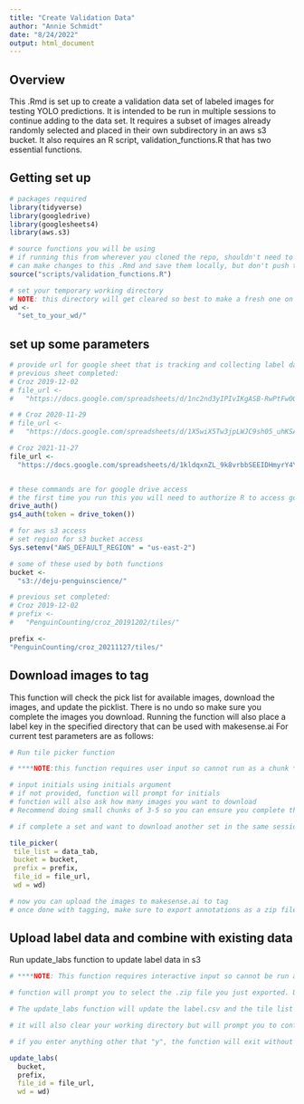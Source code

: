 ```yaml
---
title: "Create Validation Data"
author: "Annie Schmidt"
date: "8/24/2022"
output: html_document
---
```

## Overview
This .Rmd is set up to create a validation data set of labeled images for testing YOLO predictions.
It is intended to be run in multiple sessions to continue adding to the data set.
It requires a subset of images already randomly selected and placed in their own subdirectory in an aws s3 bucket.
It also requires an R script, validation_functions.R that has two essential functions.

## Getting set up
```r
# packages required
library(tidyverse)
library(googledrive)
library(googlesheets4)
library(aws.s3)

# source functions you will be using
# if running this from wherever you cloned the repo, shouldn't need to alter this path
# can make changes to this .Rmd and save them locally, but don't push to repo
source("scripts/validation_functions.R")

# set your temporary working directory
# NOTE: this directory will get cleared so best to make a fresh one on your desktop for this purpose. Make sure it has the trailing slash.
wd <-
  "set_to_your_wd/"

```
## set up some parameters
```r

# provide url for google sheet that is tracking and collecting label data
# previous sheet completed:
# Croz 2019-12-02
# file_url <-
#   "https://docs.google.com/spreadsheets/d/1nc2nd3yIPIvIKgASB-RwPtFwOQ1rUgVEdt2CpLi7LZE/edit?usp=sharing"

# # Croz 2020-11-29
# file_url <-
#   "https://docs.google.com/spreadsheets/d/1X5wiX5Tw3jpLWJC9sh05_uhKSAQMDJ6pWAgL9y0j4Gk/edit?usp=sharing"

# Croz 2021-11-27
file_url <-
  "https://docs.google.com/spreadsheets/d/1kldqxnZL_9k8vrbbSEEIDHmyrY4YDiwWKzKqhs_yIFM/edit?usp=sharing"


# these commands are for google drive access
# the first time you run this you will need to authorize R to access google drive
drive_auth()
gs4_auth(token = drive_token())

```

```r
# for aws s3 access
# set region for s3 bucket access
Sys.setenv("AWS_DEFAULT_REGION" = "us-east-2")

# some of these used by both functions
bucket <- 
  "s3://deju-penguinscience/"

# previous set completed:
# Croz 2019-12-02
# prefix <- 
#   "PenguinCounting/croz_20191202/tiles/"

prefix <-
"PenguinCounting/croz_20211127/tiles/"


```

## Download images to tag
This function will check the pick list for available images, download the images, and update the picklist.
There is no undo so make sure you complete the images you download.
Running the function will also place a label key in the specified directory that can be used with makesense.ai
For current test parameters are as follows:
```r
# Run tile picker function 

# ****NOTE:this function requires user input so cannot run as a chunk ****

# input initials using initials argument
# if not provided, function will prompt for initials
# function will also ask how many images you want to download
# Recommend doing small chunks of 3-5 so you can ensure you complete them all

# if complete a set and want to download another set in the same session, can start here and just re-run the tile picker function

tile_picker(
 tile_list = data_tab,
 bucket = bucket,
 prefix = prefix,
 file_id = file_url,
 wd = wd)

# now you can upload the images to makesense.ai to tag
# once done with tagging, make sure to export annotations as a zip file in YOLO format and continue to next step

```

## Upload label data and combine with existing data
Run update_labs function to update label data in s3

```r
# ****NOTE: This function requires interactive input so cannot be run as a chunk ****

# function will prompt you to select the .zip file you just exported. Unless you moved it, it will be in your downloads folder

# The update_labs function will update the label.csv and the tile list to summarize which tiles were tagged and how many labels of each class were in each tile

# it will also clear your working directory but will prompt you to confirm first

# if you enter anything other that "y", the function will exit without clearing the files

update_labs(
  bucket,
  prefix,
  file_id = file_url,
  wd = wd)

```